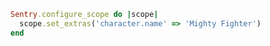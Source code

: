 ```ruby
Sentry.configure_scope do |scope|
  scope.set_extras('character.name' => 'Mighty Fighter')
end
```
